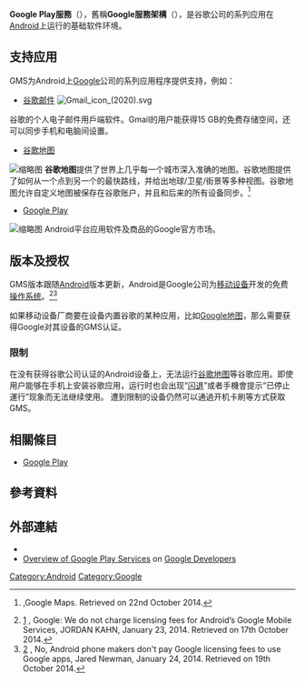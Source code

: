 {{多個問題|
{{Expand language|1=en|time=2021-11-15T08:52:33+00:00}}
{{Update|time=2021-11-15T08:52:33+00:00}}
{{expand|time=2014-06-10T08:24:45+00:00}}
{{refimprove|time=2014-06-10T08:24:45+00:00}}
}}
{{NoteTA
|G1=IT
|1=zh-tw:Google服務架構;zh-cn:Google服务框架;}}
{{Infobox software
| name = Google Play服務<br>Google Play Services
| logo = [[File:Google_play_services_logo.svg|80px]]
| logo alt = Google Play服務標識
| logo caption = Google Play服務標識
| developer = [[Google_LLC|Google LLC]]
| released = {{Start date|2012}}
| ver layout = stacked
| operating system = [[Android|Android]]
| license = [[專有軟體|專有軟體]]
}}
'''Google Play服務'''（{{lang-en|Google Play Services}}），舊稱'''Google服務架構'''（{{lang|en|Google Services Framework}}），是谷歌公司的系列应用在[[Android|Android]]上运行的基础软件环境。

==支持应用==
GMS为Android上[[谷歌|Google]]公司的系列应用程序提供支持，例如：
*[[Gmail|谷歌邮件]] [[File:Gmail_icon_(2020).svg|thumb]]
谷歌的个人电子邮件用戶端软件。Gmail的用户能获得15 GB的免费存储空间，还可以同步手机和电脑间设置。

*[[Google地图|谷歌地图]]
[[File:Google_Maps_icon_(2020).svg|缩略图]]
'''谷歌地图'''提供了世界上几乎每一个城市深入准确的地图。谷歌地图提供了如何从一个点到另一个的最快路线，并给出地球/卫星/街景等多种视图。谷歌地图允许自定义地图被保存在谷歌账户，并且和后来的所有设备同步。<ref>{{cite web |url=https://www.google.co.uk/maps/about/explore/ |title=存档副本 |accessdate=2014-10-22 |deadurl=yes |archiveurl=https://web.archive.org/web/20141028132554/https://www.google.co.uk/maps/about/explore/ |archivedate=2014-10-28 }},Google Maps. Retrieved on 22nd October 2014.</ref>

*[[Google_Play|Google Play]]
[[File:Google_Play_2016_icon.svg|缩略图]]
Android平台应用软件及商品的Google官方市场。

==版本及授权==
GMS版本跟随[[Android|Android]]版本更新，Android是Google公司为[[移动设备|移动设备]]开发的免费[[操作系统|操作系统]]。<ref>[http://9to5google.com/2014/01/23/google-we-do-not-charge-licensing-fees-for-androids-google-mobile-services/] {{Wayback|url=http://9to5google.com/2014/01/23/google-we-do-not-charge-licensing-fees-for-androids-google-mobile-services/ |date=20201111214550 }}, Google: We do not charge licensing fees for Android’s Google Mobile Services, JORDAN KAHN, January 23, 2014. Retrieved on 17th October 2014.</ref><ref>[http://www.techhive.com/article/2090527/no-android-phone-makers-dont-pay-google-licensing-fees-to-use-google-apps.html] {{Wayback|url=http://www.techhive.com/article/2090527/no-android-phone-makers-dont-pay-google-licensing-fees-to-use-google-apps.html |date=20151101051011 }}, No, Android phone makers don't pay Google licensing fees to use Google apps, Jared Newman, January 24, 2014. Retrieved on 19th October 2014.</ref>

如果移动设备厂商要在设备内置谷歌的某种应用，比如[[Google地图|Google地图]]，那么需要获得Google对其设备的GMS认证。

===限制===
在没有获得谷歌公司认证的Android设备上，无法运行[[Google地图|谷歌地图]]等谷歌应用。即使用户能够在手机上安装谷歌应用，运行时也会出现“[[闪退|闪退]]”或者手機會提示“已停止運行”现象而无法继续使用。 遭到限制的设备仍然可以通過开机卡刷等方式获取GMS。

==相關條目==
* [[Google_Play|Google Play]]

==參考資料==
{{Reflist}}

==外部連結==
* {{Official website}}
*[https://developers.google.com/android/guides/overview Overview of Google Play Services] {{Wayback|url=https://developers.google.com/android/guides/overview |date=20180307200926 }} on [[Google_Developers|Google Developers]]

{{Google公司}}
[[Category:Android|Category:Android]]
[[Category:Google|Category:Google]]